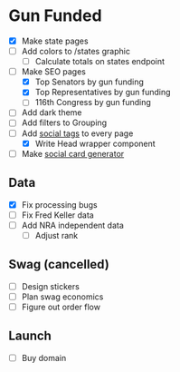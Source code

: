 # Gun Funded

- [x] Make state pages
- [ ] Add colors to /states graphic
  - [ ] Calculate totals on states endpoint
- [ ] Make SEO pages
  - [x] Top Senators by gun funding
  - [x] Top Representatives by gun funding
  - [ ] 116th Congress by gun funding
- [ ] Add dark theme
- [ ] Add filters to Grouping
- [ ] Add [social tags](https://github.com/zeit/next-site/blob/master/components/social-meta.js) to every page
  - [x] Write Head wrapper component
- [ ] Make [social card generator](https://levels.io/phantomjs-social-media-share-pictures/)

## Data

- [x] Fix processing bugs
- [ ] Fix Fred Keller data
- [ ] Add NRA independent data
  - [ ] Adjust rank

## Swag (cancelled)

- [ ] Design stickers
- [ ] Plan swag economics
- [ ] Figure out order flow

## Launch

- [ ] Buy domain
